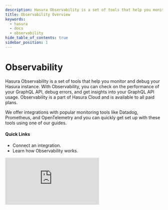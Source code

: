 ```yaml
---
description: Hasura Observability is a set of tools that help you monitor and debug your GraphQL API
title: Observability Overview
keywords:
  - hasura
  - docs
  - observability
hide_table_of_contents: true
sidebar_position: 1
---
```



# <Observability /> Observability

<ProductBadge free standard pro ee self />

<div className="overview-header">
  <div className="overview-text">
    <p>
      Hasura Observability is a set of tools that help you monitor and debug your Hasura instance. With Observability,
      you can check on the performance of your GraphQL API, debug errors, and get insights into your GraphQL API usage.
      Observability is a part of Hasura Cloud and is available to all paid plans.
    </p>
    <p>
      We offer integrations with popular monitoring tools like Datadog, Prometheus, and OpenTelemetry and you can
      quickly get set up with these tools using one of our guides.
    </p>
    <h4>Quick Links</h4>
    <ul>
      <li>
        <VersionedLink to="/observability/integrations/index">Connect an integration.</VersionedLink>
      </li>
      <li>
        <VersionedLink to="/observability/how-it-works">Learn how Observability works.</VersionedLink>
      </li>
    </ul>
  </div>
  <iframe
    src="https://www.youtube.com/embed/Y9-43_KcoGY"
    frameborder="0"
    allow="accelerometer; autoplay; encrypted-media; gyroscope; picture-in-picture"
    allowFullScreen
  />
</div>

## Using Observability

<div className="overview-gallery">
  <VersionedLink to="/observability/integrations/opentelemetry/">
    <div className="card">
      <h3>OpenTelemetry</h3>
      <p>Connect your Hasura GraphQL API to OpenTelemetry-compliant services.</p>
    </div>
  </VersionedLink>
  <VersionedLink to="/observability/integrations/prometheus/">
    <div className="card">
      <h3>Prometheus</h3>
      <p>Connect your Hasura GraphQL API to Prometheus.</p>
    </div>
  </VersionedLink>
  <VersionedLink to="/observability/integrations/datadog">
    <div className="card">
      <h3>Datadog</h3>
      <p>Connect your Hasura GraphQL API to Datadog.</p>
    </div>
  </VersionedLink>
</div>
